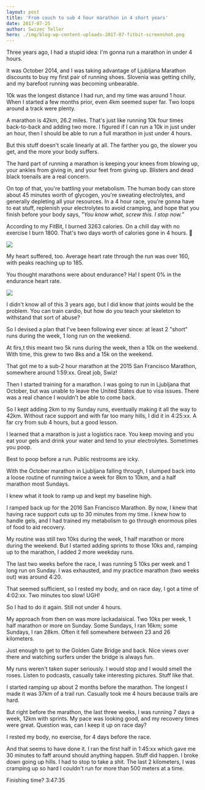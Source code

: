 ```yaml
---
layout: post
title: 'From couch to sub 4 hour marathon in 4 short years'
date: 2017-07-25
author: Swizec Teller
hero: ./img/blog-wp-content-uploads-2017-07-fitbit-screenshot.png
---
```

Three years ago, I had a stupid idea: I'm gonna run a marathon in under 4 hours.



It was October 2014, and I was taking advantage of Ljubljana Marathon discounts to buy my first pair of running shoes. Slovenia was getting chilly, and my barefoot running was becoming unbearable.



10k was the longest distance I had run, and my time was around 1 hour. When I started a few months prior, even 4km seemed super far. Two loops around a track were plenty.



A marathon is 42km, 26.2 miles. That's just like running 10k four times back-to-back and adding two more. I figured if I can run a 10k in just under an hour, then I should be able to run a full marathon in just under 4 hours.





But this stuff doesn't scale linearly at all. The farther you go, the slower you get, and the more your body suffers.



The hard part of running a marathon is keeping your knees from blowing up, your ankles from giving in, and your feet from giving up. Blisters and dead black toenails are a real concern.



On top of that, you're battling your metabolism. The human body can store about 45 minutes worth of glycogen, you're sweating electrolytes, and generally depleting all your resources. In a 4 hour race, you're gonna have to eat stuff, replenish your electrolytes to avoid cramping, and hope that you finish before your body says, _"You know what, screw this. I stop now.”_



According to my FitBit, I burned 3263 calories. On a chill day with no exercise I burn 1800. That's two days worth of calories gone in 4 hours. 😬



![](./img/blog-wp-content-uploads-2017-07-fitbit-screenshot.png)



My heart suffered, too. Average heart rate through the run was over 160, with peaks reaching up to 185.



You thought marathons were about endurance? Ha! I spent 0% in the endurance heart rate.



![](./img/blog-wp-content-uploads-2017-07-heartrate-screenshot.png)



I didn't know all of this 3 years ago, but I did know that joints would be the problem. You can train cardio, but how do you teach your skeleton to withstand that sort of abuse?



So I devised a plan that I've been following ever since: at least 2 "short" runs during the week, 1 long run on the weekend.



At firs,t this meant two 5k runs during the week, then a 10k on the weekend. With time, this grew to two 8ks and a 15k on the weekend.



That got me to a sub-2 hour marathon at the 2015 San Francisco Marathon, somewhere around 1:59:xx. Great job, Swiz!



Then I started training for a marathon. I was going to run in Ljubljana that October, but was unable to leave the United States due to visa issues. There was a real chance I wouldn't be able to come back.



So I kept adding 2km to my Sunday runs, eventually making it all the way to 42km. Without race support and with far too many hills, I did it in 4:25:xx. A far cry from sub 4 hours, but a good lesson.



I learned that a marathon is just a logistics race. You keep moving and you eat your gels and drink your water and tend to your electrolytes. Sometimes you poop.



Best to poop before a run. Public restrooms are icky.



With the October marathon in Ljubljana falling through, I slumped back into a loose routine of running twice a week for 8km to 10km, and a half marathon most Sundays.



I knew what it took to ramp up and kept my baseline high.



I ramped back up for the 2016 San Francisco Marathon. By now, I knew that having race support cuts up to 30 minutes from my time. I knew how to handle gels, and I had trained my metabolism to go through enormous piles of food to aid recovery.



My routine was still two 10ks during the week, 1 half marathon or more during the weekend. But I started adding sprints to those 10ks and, ramping up to the marathon, I added 2 more weekday runs.



The last two weeks before the race, I was running 5 10ks per week and 1 long run on Sunday. I was exhausted, and my practice marathon (two weeks out) was around 4:20.



That seemed sufficient, so I rested my body, and on race day, I got a time of 4:02:xx. Two minutes too slow! UGH!



So I had to do it again. Still not under 4 hours.



My approach from then on was more lackadaisical. Two 10ks per week, 1 half marathon or more on Sunday. Some Sundays, I ran 16km; some Sundays, I ran 28km. Often it fell somewhere between 23 and 26 kilometers.



Just enough to get to the Golden Gate Bridge and back. Nice views over there and watching surfers under the bridge is always fun.



My runs weren't taken super seriously. I would stop and I would smell the roses. Listen to podcasts, casually take interesting pictures. Stuff like that.



I started ramping up about 2 months before the marathon. The longest I made it was 37km of a trail run. Casually took me 4 hours because trails are hard.



But right before the marathon, the last three weeks, I was running 7 days a week, 12km with sprints. My pace was looking good, and my recovery times were great. Question was, can I keep it up on race day?



I rested my body, no exercise, for 4 days before the race.



And that seems to have done it. I ran the first half in 1:45:xx which gave me 30 minutes to faff around should anything happen. Stuff did happen. I broke down going up hills. I had to stop to take a shit. The last 2 kilometers, I was cramping up so hard I couldn't run for more than 500 meters at a time.



Finishing time? 3:47:35